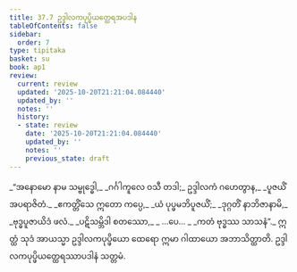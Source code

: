 ```yaml
---
title: 37.7 ဥဒ္ဒါလကပုပ္ဖိယတ္ထေရအပဒါန
tableOfContents: false
sidebar:
  order: 7
type: tipitaka
basket: su
book: ap1
review:
  current: review
  updated: '2025-10-20T21:21:04.084440'
  updated_by: ''
  notes: ''
  history:
  - state: review
    date: '2025-10-20T21:21:04.084440'
    updated_by: ''
    notes: ''
    previous_state: draft
---
```



<DynamicBreadcrumb />


<ReviewStatus review={frontmatter.review} showDetails={true} />

<HypothesisAnnotation frontmatter={frontmatter} />

<Division number="24" book="ap1" e="ch" v="20" p="332">

<Paragraph number="4068" type="verses" book="ap1">
_“အနောမော နာမ သမ္ဗုဒ္ဓေါ,_  
_ဂင်္ဂါကူလေ ဝသီ တဒါ;_  
ဥဒ္ဒါလကံ ဂဟေတွာန,_  
_ပူဇယိံ အပရာဇိတံ._  

</Paragraph>

</Division>
<Division number="25" book="ap1" e="ch" v="20" p="333">

<Paragraph number="4069" type="verses" book="ap1">
_ဧကတ္တိံသေ ဣတော ကပ္ပေ,_  
_ယံ ပုပ္ဖမဘိပူဇယိံ;_  
_ဒုဂ္ဂတိံ နာဘိဇာနာမိ,_  
_ဗုဒ္ဓပူဇာယိဒံ ဖလံ._  

</Paragraph>

</Division>
<Division number="26" book="ap1" e="ch" v="20" p="333">

<Paragraph number="4070" type="verses" book="ap1">
_ပဋိသမ္ဘိဒါ စတဿော,_  
_ …ပေ… _  
_ကတံ ဗုဒ္ဓဿ သာသနံ”._  

</Paragraph>

<Paragraph number="4071" book="ap1">
ဣတ္ထံ သုဒံ အာယသ္မာ ဥဒ္ဒါလကပုပ္ဖိယော ထေရော ဣမာ ဂါထာယော အဘာသိတ္ထာတိ.

</Paragraph>
</Division>

<Paragraph number="4072" type="center" book="ap1">
ဥဒ္ဒါလကပုပ္ဖိယတ္ထေရဿာပဒါနံ သတ္တမံ.
</Paragraph>